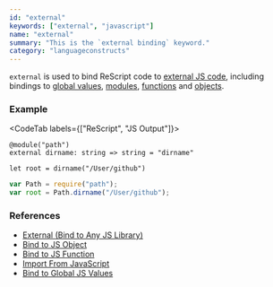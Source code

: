 ```yaml
---
id: "external"
keywords: ["external", "javascript"]
name: "external"
summary: "This is the `external binding` keyword."
category: "languageconstructs"
---
```


`external` is used to bind ReScript code to [external JS code](/docs/manual/latest/external), including bindings to [global values](/docs/manual/latest/bind-to-global-js-values), [modules](/docs/manual/latest/import-from-export-to-js#import-from-javascript), [functions](/docs/manual/latest/bind-to-js-function) and [objects](/docs/manual/latest/bind-to-js-object).

### Example

<CodeTab labels={["ReScript", "JS Output"]}>

```res
@module("path")
external dirname: string => string = "dirname"

let root = dirname("/User/github")
```

```js
var Path = require("path");
var root = Path.dirname("/User/github");
```

</CodeTab>

### References

- [External (Bind to Any JS Library)](/docs/manual/latest/external)
- [Bind to JS Object](/docs/manual/latest/bind-to-js-object)
- [Bind to JS Function](/docs/manual/latest/bind-to-js-function)
- [Import From JavaScript](/docs/manual/latest/import-from-export-to-js#import-from-javascript)
- [Bind to Global JS Values](/docs/manual/latest/bind-to-global-js-values)
